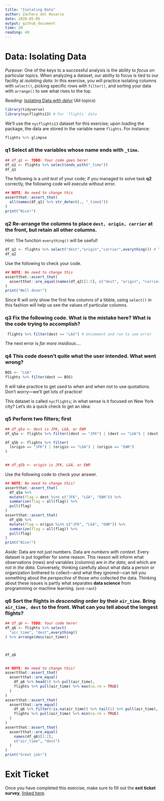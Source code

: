 ```yaml
---
title: "Isolating Data"
author: Zachary del Rosario
date: 2020-05-05
output: github_document
time: 20
reading: 40
---
```


# Data: Isolating Data

*Purpose*: One of the keys to a successful analysis is the ability to *focus* on
particular topics. When analyzing a dataset, our ability to focus is tied to our
facility at *isolating data*. In this exercise, you will practice isolating
columns with `select()`, picking specific rows with `filter()`, and sorting your
data with `arrange()` to see what rises to the top.

*Reading*: [Isolating Data with dplyr](https://rstudio.cloud/learn/primers/2.2) (All topics)

```r
library(tidyverse)
library(nycflights13) # For `flights` data
```

We'll use the `nycflights13` dataset for this exercise; upon loading the
package, the data are stored in the variable name `flights`. For instance:

```r
flights %>% glimpse
```

### __q1__ Select all the variables whose name ends with `_time`.

```r
## df_q1 <- TODO: Your code goes here!
df_q1 <- flights %>% select(ends_with("_time"))
df_q1
```

The following is a *unit test* of your code; if you managed to solve task __q2__
correctly, the following code will execute without error.

```r
## NOTE: No need to change this
assertthat::assert_that(
  all(names(df_q1) %>% str_detect(., "_time$"))
)
print("Nice!")
```

### __q2__ Re-arrange the columns to place `dest, origin, carrier` at the front, but retain all other columns.

*Hint*: The function `everything()` will be useful!

```r
df_q2 <- flights %>% select("dest","origin","carrier",everything()) # TODO: Modify to move columns to the front
df_q2
```

Use the following to check your code.

```r
## NOTE: No need to change this
assertthat::assert_that(
  assertthat::are_equal(names(df_q2)[1:5], c("dest", "origin", "carrier", "year", "month"))
)
print("Well done!")
```

Since R will only show the first few columns of a tibble, using `select()` in
this fashion will help us see the values of particular columns.

### __q3__ Fix the following code. What is the mistake here? What is the code trying to accomplish?

```r
 flights %>% filter(dest == "LAX") # Uncomment and run to see error
```

The next error is *far more insidious*....

### __q4__ This code doesn't quite what the user intended. What went wrong?

```r
BOS <- "LGA"
flights %>% filter(dest == BOS)
```

It will take practice to get used to when and when not to use quotations. Don't
worry---we'll get lots of practice!

This dataset is called `nycflights`; in what sense is it focused on New York
city? Let's do a quick check to get an idea:

### __q5__ Perform **two** filters; first

```r
## df_q5a <- dest is JFK, LGA, or EWR
df_q5a <- flights %>% filter((dest == "JFK") | (dest == "LGA") | (dest == "EWR"))

df_q5b <- flights %>% filter(
  (origin == "JFK") | (origin == "LGA") | (origin == "EWR")
)

  
## df_q5b <- origin is JFK, LGA, or EWR
```

Use the following code to check your answer.

```r
## NOTE: No need to change this!
assertthat::assert_that(
  df_q5a %>%
  mutate(flag = dest %in% c("JFK", "LGA", "EWR")) %>%
  summarize(flag = all(flag)) %>%
  pull(flag)
)
assertthat::assert_that(
  df_q5b %>%
  mutate(flag = origin %in% c("JFK", "LGA", "EWR")) %>%
  summarize(flag = all(flag)) %>%
  pull(flag)
)
print("Nice!")
```


*Aside*: Data are not just numbers. Data are *numbers with context*. Every
dataset is put together for some reason. This reason will inform what
observations (rows) and variables (columns) are *in the data*, and which are
*not in the data*. Conversely, thinking carefully about what data a person or
organization bothered to collect---and what they ignored---can tell you
something about the *perspective* of those who collected the data. Thinking
about these issues is partly what separates __data science__ from programming or
machine learning. (`end-rant`)

### __q6__ Sort the flights in *descending* order by their `air_time`. Bring `air_time, dest` to the front. What can you tell about the longest flights?

```r
## df_q6 <- TODO: Your code here!
df_q6 <- flights %>% select(
  "air_time", "dest",everything()
) %>% arrange(desc(air_time))
  


df_q6
  
```

```r
## NOTE: No need to change this!
assertthat::assert_that(
  assertthat::are_equal(
    df_q6 %>% head(1) %>% pull(air_time),
    flights %>% pull(air_time) %>% max(na.rm = TRUE)
  )
)
assertthat::assert_that(
  assertthat::are_equal(
    df_q6 %>% filter(!is.na(air_time)) %>% tail(1) %>% pull(air_time),
    flights %>% pull(air_time) %>% min(na.rm = TRUE)
  )
)
assertthat::assert_that(
  assertthat::are_equal(
    names(df_q6)[1:2],
    c("air_time", "dest")
  )
)
print("Great job!")
```


<!-- include-exit-ticket -->
# Exit Ticket
<!-- -------------------------------------------------- -->

Once you have completed this exercise, make sure to fill out the **exit ticket survey**, [linked here](https://docs.google.com/forms/d/e/1FAIpQLSeuq2LFIwWcm05e8-JU84A3irdEL7JkXhMq5Xtoalib36LFHw/viewform?usp=pp_url&entry.693978880=e-data01-isolate-assignment.Rmd).
